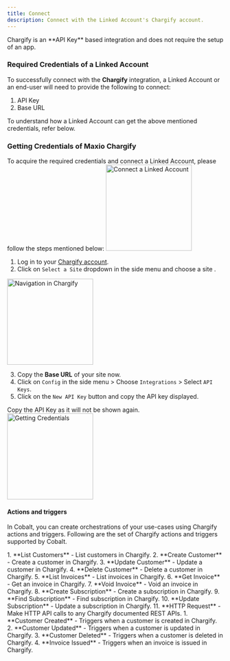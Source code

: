```yaml
---
title: Connect
description: Connect with the Linked Account's Chargify account.
---
```

<Note>
Chargify is an **API Key** based integration and does not require the setup of an app.
</Note>

### Required Credentials of a Linked Account

To successfully connect with the **Chargify** integration, a Linked Account or an end-user will need to provide the following to connect:

1. API Key
2. Base URL

<Info>
To understand how a Linked Account can get the above mentioned credentials, refer below.
</Info>


### Getting Credentials of Maxio Chargify

To acquire the required credentials and connect a Linked Account, please follow the steps mentioned below:
<img height="200" src="/images/Chargify/chargify_config.png" alt="Connect a Linked Account"/>

1. Log in to your [Chargify account](https://app.chargify.com/).
2. Click on `Select a Site` dropdown in the side menu and choose a site .
<img height="200" src="/images/Chargify/chargify_navigation.png" alt="Navigation in Chargify"/>

3. Copy the **Base URL** of your site now.
4. Click on `Config` in the side menu > Choose `Integrations` > Select `API Keys`.
5. Click on the `New API Key` button and copy the API key displayed.
<Info>
Copy the API Key as it will not be shown again.
</Info>
<img height="200" src="/images/Chargify/chargify_credentials.png" alt="Getting Credentials"/>

#### Actions and triggers
In Cobalt, you can create orchestrations of your use-cases using Chargify actions and triggers. Following are the set of Chargify actions and triggers
supported by Cobalt.

<Tabs>
  <Tab title="Actions">
  <AccordionGroup>
  <Accordion title="Customers">
     1. **List Customers** - List customers in Chargify.
     2. **Create Customer** - Create a customer in Chargify.
     3. **Update Customer** - Update a customer in Chargify.
     4. **Delete Customer** - Delete a customer in Chargify.
    </Accordion>
    <Accordion title="Invoices">
     5. **List Invoices** - List invoices in Chargify.
     6. **Get Invoice** - Get an invoice in Chargify.
     7. **Void Invoice** - Void an invoice in Chargify.
     </Accordion>
    <Accordion title="Subscriptions">
     8. **Create Subscription** - Create a subscription in Chargify.
     9. **Find Subscription** - Find subscription in Chargify.
     10. **Update Subscription** - Update a subscription in Chargify.
     </Accordion>
    <Accordion title="Others">
     11. **HTTP Request** - Make HTTP API calls to any Chargify documented REST APIs.
  </Accordion>
  </AccordionGroup>
  </Tab>

  <Tab title="Triggers">
    1. **Customer Created** - Triggers when a customer is created in Chargify.
    2. **Customer Updated** - Triggers when a customer is updated in Chargify.
    3. **Customer Deleted** - Triggers when a customer is deleted in Chargify.
    4. **Invoice Issued** - Triggers when an invoice is issued in Chargify.
  </Tab>
</Tabs>